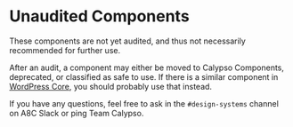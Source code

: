 
<Meta title="Unaudited/What are these?" />

# Unaudited Components

These components are not yet audited, and thus not necessarily recommended for further use. 

After an audit, a component may either be moved to Calypso Components, deprecated, or classified as safe to use. If there is a similar component in [WordPress Core](https://wordpress.github.io/gutenberg), you should probably use that instead.

If you have any questions, feel free to ask in the `#design-systems` channel on A8C Slack or ping Team Calypso.

